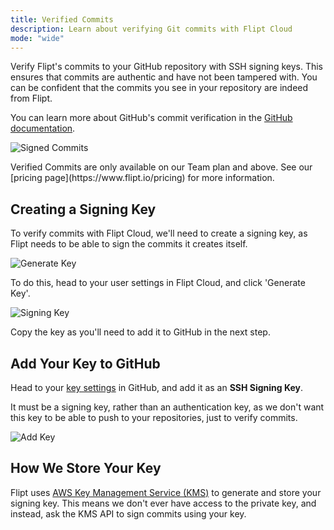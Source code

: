 ```yaml
---
title: Verified Commits
description: Learn about verifying Git commits with Flipt Cloud
mode: "wide"
---
```


Verify Flipt's commits to your GitHub repository with SSH signing keys. This ensures that commits are authentic and have not been tampered with. You can be confident that the commits you see in your repository are indeed from Flipt.

You can learn more about GitHub's commit verification in the [GitHub documentation](https://docs.github.com/en/authentication/managing-commit-signature-verification/about-commit-signature-verification).

![Signed Commits](/images/cloud/features/verified-commits/commits.png)

<Info>
  Verified Commits are only available on our Team plan and above. See our
  [pricing page](https://www.flipt.io/pricing) for more information.
</Info>

## Creating a Signing Key

To verify commits with Flipt Cloud, we'll need to create a
signing key, as Flipt needs to be able to sign the commits it
creates itself.

![Generate Key](/images/cloud/features/verified-commits/generate-key.png)

To do this, head to your user settings in Flipt Cloud, and click 'Generate Key'.

![Signing Key](/images/cloud/features/verified-commits/signing-key.png)

Copy the key as you'll need to add it to GitHub in the next step.

## Add Your Key to GitHub

Head to your [key settings](https://github.com/settings/keys) in GitHub, and add it
as an **SSH Signing Key**.

It must be a signing key, rather than an authentication
key, as we don't want this key to be able to push to your repositories, just to
verify commits.

![Add Key](/images/cloud/features/verified-commits/add-signing-key.png)

## How We Store Your Key

Flipt uses [AWS Key Management Service (KMS)](https://aws.amazon.com/kms/) to generate and store your signing key. This means we don't
ever have access to the private key, and instead, ask the KMS API to sign commits using your key.
